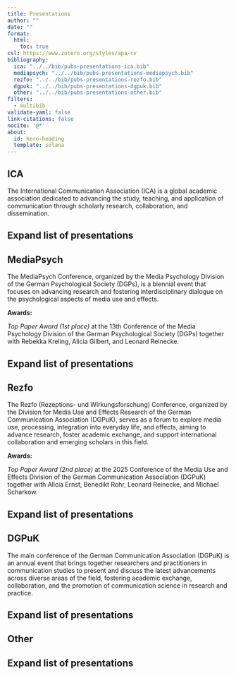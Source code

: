 ```yaml
---
title: Presentations
author: ""
date: ""
format: 
  html:
    toc: true
csl: https://www.zotero.org/styles/apa-cv
bibliography:
  ica: "../../bib/pubs-presentations-ica.bib"
  mediapsych: "../../bib/pubs-presentations-mediapsych.bib"
  rezfo: "../../bib/pubs-presentations-rezfo.bib"
  dgpuk: "../../bib/pubs-presentations-dgpuk.bib"
  other: "../../bib/pubs-presentations-other.bib"
filters:
  - multibib
validate-yaml: false
link-citations: false
nocite: '@*'
about:
  id: hero-heading
  template: solana
---
```


::: {#hero-heading}
:::

## ICA

The International Communication Association (ICA) is a global academic association dedicated to advancing the study, teaching, and application of communication through scholarly research, collaboration, and dissemination.

::: {.callout-warning collapse="true" icon=false}

## Expand list of presentations 

::: {#refs-ica}
:::

:::

## MediaPsych

The MediaPsych Conference, organized by the Media Psychology Division of the German Psychological Society (DGPs), is a biennial event that focuses on advancing research and fostering interdisciplinary dialogue on the psychological aspects of media use and effects.

**Awards:**

*Top Paper Award (1st place)* at the 13th Conference of the Media Psychology Division of the German Psychological Society (DGPs) together with Rebekka Kreling, Alicia Gilbert, and Leonard Reinecke.

::: {.callout-warning collapse="true" icon=false}

## Expand list of presentations 

::: {#refs-mediapsych}
:::

:::

## Rezfo

The Rezfo (Rezeptions- und Wirkungsforschung) Conference, organized by the Division for Media Use and Effects Research of the German Communication Association (DGPuK), serves as a forum to explore media use, processing, integration into everyday life, and effects, aiming to advance research, foster academic exchange, and support international collaboration and emerging scholars in this field.

**Awards:**

*Top Paper Award (2nd place)* at the 2025 Conference of the Media Use and Effects Division of the German Communication Association (DGPuK) together with Alicia Ernst, Benedikt Rohr, Leonard Reinecke, and Michael Scharkow.

::: {.callout-warning collapse="true" icon=false}

## Expand list of presentations 

::: {#refs-rezfo}
:::

:::

## DGPuK

The main conference of the German Communication Association (DGPuK) is an annual event that brings together researchers and practitioners in communication studies to present and discuss the latest advancements across diverse areas of the field, fostering academic exchange, collaboration, and the promotion of communication science in research and practice.

::: {.callout-warning collapse="true" icon=false}

## Expand list of presentations 

::: {#refs-dgpuk}
:::

:::

## Other

::: {.callout-warning collapse="true" icon=false}

## Expand list of presentations 

::: {#refs-other}
:::

:::